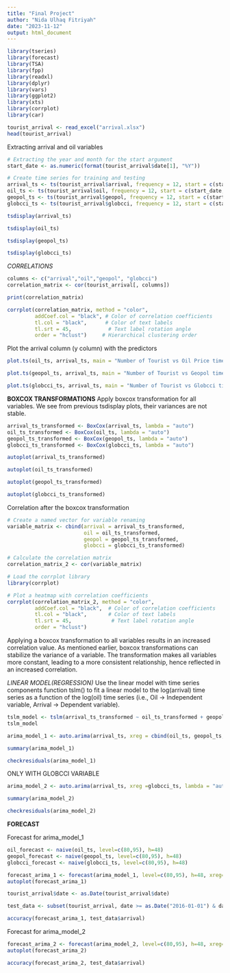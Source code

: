 ```yaml
---
title: "Final Project"
author: "Nida Ulhaq Fitriyah"
date: "2023-11-12"
output: html_document
---
```


```r
library(tseries)
library(forecast)
library(TSA)
library(fpp)
library(readxl)
library(dplyr)
library(vars)
library(ggplot2)
library(xts)
library(corrplot)
library(car)
```

```r
tourist_arrival <- read_excel("arrival.xlsx")
head(tourist_arrival)
```
Extracting arrival and oil variables
```r
# Extracting the year and month for the start argument
start_date <- as.numeric(format(tourist_arrival$date[1], "%Y")) 

# Create time series for training and testing
arrival_ts <- ts(tourist_arrival$arrival, frequency = 12, start = c(start_date, 1))
oil_ts <- ts(tourist_arrival$oil, frequency = 12, start = c(start_date, 1))
geopol_ts <- ts(tourist_arrival$geopol, frequency = 12, start = c(start_date, 1))
globcci_ts <- ts(tourist_arrival$globcci, frequency = 12, start = c(start_date, 1))
```

```r
tsdisplay(arrival_ts)
```

```r
tsdisplay(oil_ts)
```

```r
tsdisplay(geopol_ts)
```

```r
tsdisplay(globcci_ts)
```

*CORRELATIONS*

```r
columns <- c("arrival","oil","geopol", "globcci")
correlation_matrix <- cor(tourist_arrival[, columns])

print(correlation_matrix)
```

```r
corrplot(correlation_matrix, method = "color", 
         addCoef.col = "black", # Color of correlation coefficients
         tl.col = "black",      # Color of text labels
         tl.srt = 45,            # Text label rotation angle
         order = "hclust")     # Hierarchical clustering order
```

Plot the arrival column (y column) with the predictors
```r
plot.ts(oil_ts, arrival_ts, main = "Number of Tourist vs Oil Price time series plot")
```
```r
plot.ts(geopol_ts, arrival_ts, main = "Number of Tourist vs Geopol time series plot")
```

```r
plot.ts(globcci_ts, arrival_ts, main = "Number of Tourist vs Globcci time series plot")
```

**BOXCOX TRANSFORMATIONS**
Apply boxcox transformation for all variables. We see from previous tsdisplay plots, their variances are not stable.
```r
arrival_ts_transformed <- BoxCox(arrival_ts, lambda = "auto")
oil_ts_transformed <- BoxCox(oil_ts, lambda = "auto")
geopol_ts_transformed <- BoxCox(geopol_ts, lambda = "auto")
globcci_ts_transformed <- BoxCox(globcci_ts, lambda = "auto") 
```

```r
autoplot(arrival_ts_transformed)
```
```r
autoplot(oil_ts_transformed)
```

```r
autoplot(geopol_ts_transformed)
```

```r
autoplot(globcci_ts_transformed)
```
Correlation after the boxcox transformation
```r
# Create a named vector for variable renaming
variable_matrix <- cbind(arrival = arrival_ts_transformed, 
                         oil = oil_ts_transformed, 
                         geopol = geopol_ts_transformed, 
                         globcci = globcci_ts_transformed)

# Calculate the correlation matrix
correlation_matrix_2 <- cor(variable_matrix)

# Load the corrplot library
library(corrplot)

# Plot a heatmap with correlation coefficients
corrplot(correlation_matrix_2, method = "color", 
         addCoef.col = "black",  # Color of correlation coefficients
         tl.col = "black",       # Color of text labels
         tl.srt = 45,             # Text label rotation angle
         order = "hclust") 
```

Applying a boxcox transformation to all variables results in an increased correlation value. As mentioned earlier, boxcox transformations can stabilize the variance of a variable. The transformation makes all variables more constant, leading to a more consistent relationship, hence reflected in an increased correlation.

*LINEAR MODEL(REGRESSION)*
Use the linear model with time series components function tslm() to fit a linear model to the log(arrival) time series as a function of the log(oil) time series (i.e., Oil -> Independent variable, Arrival -> Dependent variable).
```r
tslm_model <- tslm(arrival_ts_transformed ~ oil_ts_transformed + geopol_ts_transformed + globcci_ts_transformed)
tslm_model
```

```r
arima_model_1 <- auto.arima(arrival_ts, xreg = cbind(oil_ts, geopol_ts, globcci_ts), lambda = "auto", seasonal = TRUE, D = 1, trace = TRUE)
```

```r
summary(arima_model_1)
```

```r
checkresiduals(arima_model_1)
```

ONLY WITH GLOBCCI VARIABLE
```r
arima_model_2 <- auto.arima(arrival_ts, xreg =globcci_ts, lambda = "auto", seasonal = TRUE, D = 1, trace = TRUE)
```

```r
summary(arima_model_2)
```

```r
checkresiduals(arima_model_2)
```

**FORECAST**

Forecast for arima_model_1
```r
oil_forecast <- naive(oil_ts, level=c(80,95), h=48)
geopol_forecast <- naive(geopol_ts, level=c(80,95), h=48)
globcci_forecast <- naive(globcci_ts, level=c(80,95), h=48)

```


```r
forecast_arima_1 <- forecast(arima_model_1, level=c(80,95), h=48, xreg=cbind(oil_forecast$mean, geopol_forecast$mean, globcci_forecast$mean))
autoplot(forecast_arima_1)
```

```r
tourist_arrival$date <- as.Date(tourist_arrival$date)

test_data <- subset(tourist_arrival, date >= as.Date("2016-01-01") & date <= as.Date("2019-12-01"))
```

```r
accuracy(forecast_arima_1, test_data$arrival)
```

Forecast for arima_model_2
```r
forecast_arima_2 <- forecast(arima_model_2, level=c(80,95), h=48, xreg=globcci_forecast$mean)
autoplot(forecast_arima_2)
```

```r
accuracy(forecast_arima_2, test_data$arrival)
```

